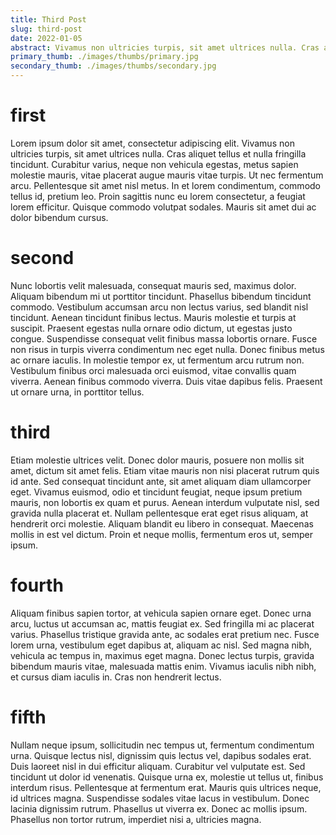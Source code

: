 ```yaml
---
title: Third Post
slug: third-post
date: 2022-01-05
abstract: Vivamus non ultricies turpis, sit amet ultrices nulla. Cras aliquet tellus et nulla fringilla tincidunt.
primary_thumb: ./images/thumbs/primary.jpg
secondary_thumb: ./images/thumbs/secondary.jpg
---
```


# first

Lorem ipsum dolor sit amet, consectetur adipiscing elit. Vivamus non ultricies turpis, sit amet ultrices nulla. Cras aliquet tellus et nulla fringilla tincidunt. Curabitur varius, neque non vehicula egestas, metus sapien molestie mauris, vitae placerat augue mauris vitae turpis. Ut nec fermentum arcu. Pellentesque sit amet nisl metus. In et lorem condimentum, commodo tellus id, pretium leo. Proin sagittis nunc eu lorem consectetur, a feugiat lorem efficitur. Quisque commodo volutpat sodales. Mauris sit amet dui ac dolor bibendum cursus.

# second

Nunc lobortis velit malesuada, consequat mauris sed, maximus dolor. Aliquam bibendum mi ut porttitor tincidunt. Phasellus bibendum tincidunt commodo. Vestibulum accumsan arcu non lectus varius, sed blandit nisl tincidunt. Aenean tincidunt finibus lectus. Mauris molestie et turpis at suscipit. Praesent egestas nulla ornare odio dictum, ut egestas justo congue. Suspendisse consequat velit finibus massa lobortis ornare. Fusce non risus in turpis viverra condimentum nec eget nulla. Donec finibus metus ac ornare iaculis. In molestie tempor ex, ut fermentum arcu rutrum non. Vestibulum finibus orci malesuada orci euismod, vitae convallis quam viverra. Aenean finibus commodo viverra. Duis vitae dapibus felis. Praesent ut ornare urna, in porttitor tellus.

# third

Etiam molestie ultrices velit. Donec dolor mauris, posuere non mollis sit amet, dictum sit amet felis. Etiam vitae mauris non nisi placerat rutrum quis id ante. Sed consequat tincidunt ante, sit amet aliquam diam ullamcorper eget. Vivamus euismod, odio et tincidunt feugiat, neque ipsum pretium mauris, non lobortis ex quam et purus. Aenean interdum vulputate nisl, sed gravida nulla placerat et. Nullam pellentesque erat eget risus aliquam, at hendrerit orci molestie. Aliquam blandit eu libero in consequat. Maecenas mollis in est vel dictum. Proin et neque mollis, fermentum eros ut, semper ipsum.

# fourth

Aliquam finibus sapien tortor, at vehicula sapien ornare eget. Donec urna arcu, luctus ut accumsan ac, mattis feugiat ex. Sed fringilla mi ac placerat varius. Phasellus tristique gravida ante, ac sodales erat pretium nec. Fusce lorem urna, vestibulum eget dapibus at, aliquam ac nisl. Sed magna nibh, vehicula ac tempus in, maximus eget magna. Donec lectus turpis, gravida bibendum mauris vitae, malesuada mattis enim. Vivamus iaculis nibh nibh, et cursus diam iaculis in. Cras non hendrerit lectus.

# fifth

Nullam neque ipsum, sollicitudin nec tempus ut, fermentum condimentum urna. Quisque lectus nisl, dignissim quis lectus vel, dapibus sodales erat. Duis laoreet nisl in dui efficitur aliquam. Curabitur vel vulputate est. Sed tincidunt ut dolor id venenatis. Quisque urna ex, molestie ut tellus ut, finibus interdum risus. Pellentesque at fermentum erat. Mauris quis ultrices neque, id ultrices magna. Suspendisse sodales vitae lacus in vestibulum. Donec lacinia dignissim rutrum. Phasellus ut viverra ex. Donec ac mollis ipsum. Phasellus non tortor rutrum, imperdiet nisi a, ultricies magna.
